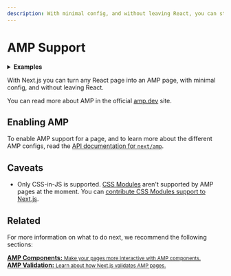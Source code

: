 ```yaml
---
description: With minimal config, and without leaving React, you can start adding AMP and improve the performance and speed of your pages.
---
```


# AMP Support

<details>
  <summary><b>Examples</b></summary>
  <ul>
    <li><a href="https://github.com/vercel/next.js/tree/canary/examples/amp">AMP</a></li>
  </ul>
</details>

With Next.js you can turn any React page into an AMP page, with minimal config, and without leaving React.

You can read more about AMP in the official [amp.dev](https://amp.dev/) site.

## Enabling AMP

To enable AMP support for a page, and to learn more about the different AMP configs, read the [API documentation for `next/amp`](/docs/api-reference/next/amp.md).

## Caveats

- Only CSS-in-JS is supported. [CSS Modules](/docs/basic-features/built-in-css-support.md) aren't supported by AMP pages at the moment. You can [contribute CSS Modules support to Next.js](https://github.com/vercel/next.js/issues/10549).

## Related

For more information on what to do next, we recommend the following sections:

<div className="card">
  <a href="/docs/advanced-features/amp-support/adding-amp-components.md">
    <b>AMP Components:</b>
    <small>Make your pages more interactive with AMP components.</small>
  </a>
</div>

<div className="card">
  <a href="/docs/advanced-features/amp-support/amp-validation.md">
    <b>AMP Validation:</b>
    <small>Learn about how Next.js validates AMP pages.</small>
  </a>
</div>

